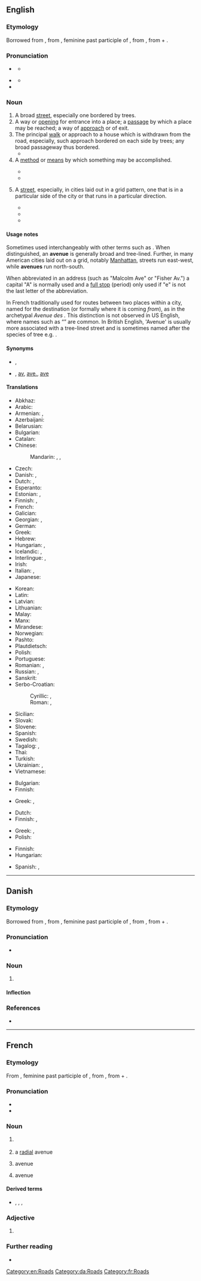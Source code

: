 ==English==
{{wikipedia}}

===Etymology===
Borrowed from {{bor|en|fr|avenue}}, from {{der|en|fro|avenue}}, feminine past participle of {{m|fro|avenir||approach}}, from {{der|en|la|adveniō|adveniō, advenīre|come to}}, from {{m|la|ad||to}} + {{m|la|veniō|veniō, venīre|come}}.

===Pronunciation===
* {{a|UK}} {{IPA|en|/ˈæv.əˌnjuː/}}
** {{audio|en|En-uk-avenue.ogg|Audio (UK)}}
* {{a|US}} {{IPA|en|/ˈæv.əˌn(j)u/}}
** {{audio|en|en-us-avenue.ogg|Audio (US)}}
* {{hyphenation|en|av|e|nue}}

===Noun===
{{en-noun}}

# A broad [[street]], especially one bordered by trees.
# A way or [[opening]] for entrance into a place; a [[passage]] by which a place may be reached; a way of [[approach]] or of exit.
# The principal [[walk]] or approach to a house which is withdrawn from the road, especially, such approach bordered on each side by trees; any broad passageway thus bordered.
#* {{quote-book|en|year=1907|author=[[w:Harold Edward Bindloss|Harold Bindloss]]
|title=The Dust of Conflict
|chapter=1|url=http://openlibrary.org/works/OL4429277W
|passage=They said nothing further, but tramped on in the growing darkness, past farm steadings, into the little village, through the silent churchyard where generations of the Pallisers lay, and up the beech '''avenue''' that led to Northrop Hall.}}
# A [[method]] or [[means]] by which something may be accomplished.
#: {{ux|en|There are several '''avenues''' by which we can approach this problem.}}
#* {{quote-journal|en|date=18 April 2012
|author=Phil McNulty
|title=Chelsea 1-0 Barcelona
|work=BBC Sport
|url=http://www.bbc.co.uk/sport/0/football/17673812
|page=
|passage=Alexis Sanchez hit the crossbar for Barcelona early on and Pedro hit the post in the dying seconds - while Cole cleared off the line from Cesc Fabregas. Goalkeeper Petr Cech also saved well from Messi and Carles Puyol as Pep Guardiola's team tried every '''avenue''' in an attempt to break Chelsea down.}}
#* {{quote-journal|en|year=2019|month=October|author=James Abbott|title=Esk Valley revival|journal=Modern Railways|page=78|text=One '''avenue''' being explored is the Esk Valley line's community rail designation status, to see if standards more appropriate to a main line railway can be challenged with a view to facilitating low-cost operation of a rural branch.}}
# {{lb|en|urban toponymy}} A [[street]], especially, in cities laid out in a grid pattern, one that is in a particular side of the city or that runs in a particular direction.
#* {{quote-book|en|title=Arizona Off the Beaten Path®: A Guide to Unique Places  |author= Carrie Frasure |year=2009  |page=111 |ISBN=0762761660 |passage=Finding an address east to west is fairly simple . The numbering begins at Central Avenue and moves logically and predictably either west through the '''avenues''' or east through the streets, so you know that 2400 East Camelback is at Twenty-Fourth Street or 4300 West Indian School is at Forty-Third Avenue .  }}
#* {{quote-book|en|title=Time Out Los Angeles  |author= |year=2011 |page=78 |ISBN=1846703018 |passage=Boulevards typically (but not exclusively) go east to west; '''avenues''' usually run north to south. }}
#* {{quote-book|en|title=Walking Queens |author=Adrienne Onofri  |year=2014 |page= |ISBN=0899977308 |passage=The City of New York implemented a unified street grid in Queens: Numbered '''avenues''' run east–west; numbered streets run north–south. }}

====Usage notes====
Sometimes used interchangeably with other terms such as {{m|en|street}}. When distinguished, an '''avenue''' is generally broad and tree-lined. Further, in many American cities laid out on a grid, notably [[Manhattan]], streets run east-west, while '''avenues''' run north-south.

When abbreviated in an address (such as "Malcolm Ave" or "Fisher Av.") a capital "A" is normally used and a [[full stop]] (period) only used if "e" is not the last letter of the abbreviation.

In French traditionally used for routes between two places within a city, named for the destination (or formally where it is coming ''from''), as in the archetypal ''Avenue des {{w|Champs-Élysées}}.'' This distinction is not observed in US English, where names such as “{{w|Fifth Avenue}}” are common. In British English, 'Avenue' is usually more associated with a tree-lined street and is sometimes named after the species of tree e.g. {{w|Acacia Avenue}}.

====Synonyms====
* {{sense|broad street}} {{l|en|drive}}, {{l|en|boulevard}}
* {{sense|broad street}} {{l|en|av.}}, [[av]], [[ave.]], [[ave]] {{qualifier|abbreviation}}

====Translations====
{{trans-top|broad street}}
* Abkhaz: {{t|ab|апроспект}}
* Arabic: {{t+|ar|شارع}}
* Armenian: {{t+|hy|պողոտա}}, {{qualifier|colloquial}} {{t+|hy|պրոսպեկտ}}
* Azerbaijani: {{t+|az|prospekt}}
* Belarusian: {{t|be|праспект|m}}
* Bulgarian: {{t+|bg|авеню|n}}
* Catalan: {{t+|ca|avinguda|f}}
* Chinese:
*: Mandarin: {{t+|cmn|大道|tr=dàdào}}, {{t+|cmn|大街|tr=dàjiē}}, {{t+|cmn|大路|tr=dàlù}}
* Czech: {{t+|cs|třída|f}}
* Danish: {{t+|da|allé|c}}, {{t|da|avenue|c}}
* Dutch: {{t+|nl|weg|?}}, {{t+|nl|laan}}
* Esperanto: {{t|eo|avenuo}}
* Estonian: {{t|et|puiestee}}, {{t|et|allee}}
* Finnish: {{t+|fi|valtakatu}}, {{t+|fi|puistokatu}}
* French: {{t+|fr|avenue|f}}
* Galician: {{t+|gl|avenida|f}}
* Georgian: {{t|ka|პროსპექტი}}, {{t+|ka|გამზირი}}
* German: {{t+|de|Allee|f}}
* Greek: {{t+|el|λεωφόρος|f}}
* Hebrew: {{t+|he|שְׂדֵרָה|f|tr=sderá}}
* Hungarian: {{t+|hu|út}}, {{t+|hu|sugárút}}
* Icelandic: {{t|is|troð|?}}, {{t|is|breiðstræti|n}}
* Interlingue: {{t|ie|avenúe}}, {{t|ie|allé}}
* Irish: {{t|ga|aibhinne|m}}
* Italian: {{t+|it|viale|m}}, {{t+|it|corso|m}}
* Japanese: {{t|ja|大道り|tr=おおどおり, ōdōri}}
{{trans-mid}}
* Korean: {{t+|ko|거리}}
* Latin: {{t|la|advenita|f}}
* Latvian: {{t|lv|aleja|f}}
* Lithuanian: {{t+|lt|alėja|f}}
* Malay: {{t|ms|lebuh}}
* Manx: {{t-check|gv|ardane|m}}
* Mirandese: {{t|mwl|abenida|f}}
* Norwegian: {{t+|no|allé|m}}
* Pashto: {{t+|ps|واټ|m|tr=wātt}}
* Plautdietsch: {{t|pdt|Gauss|f}}
* Polish: {{t+|pl|aleja|f}}
* Portuguese: {{t+|pt|avenida|f}}
* Romanian: {{t+|ro|cale|f}}, {{t+|ro|avenue|f}}
* Russian: {{t+|ru|авеню́|f}}, {{t+|ru|проспе́кт|m}}
* Sanskrit: {{t+|sa|वीथी|f}}
* Serbo-Croatian:
*: Cyrillic: {{t|sh|авенија|f}}, {{t|sh|алеја|f}}
*: Roman: {{t+|sh|avenija|f}}, {{t+|sh|aleja|f}}
* Sicilian: {{t+|scn|dromu|m}}
* Slovak: {{t+|sk|alej|m}}
* Slovene: {{t|sl|aleja|f}}
* Spanish: {{t+|es|avenida|f}}
* Swedish: {{t+|sv|aveny|?}}
* Tagalog: {{t+|tl|abenida}}, {{t|tl|kabulusan}}
* Thai: {{t+|th|ถนน}}
* Turkish: {{t+|tr|cadde}}
* Ukrainian: {{t+|uk|авеню|f}}, {{t+|uk|проспект|m|alt=проспект}}
* Vietnamese: {{t+|vi|đại lộ}}
{{trans-bottom}}

{{trans-top|way or opening; a passage}}
* Bulgarian: {{t|bg|алея|f}}
* Finnish: {{t+|fi|reitti}}
{{trans-mid}}
* Greek: {{t+|el|οδός|f}}, {{t+|el|δρόμος|m}}
{{trans-bottom}}

{{trans-top|principal approach to a house withdrawn from the road}}
* Dutch: {{t+|nl|laan|?}}
* Finnish: {{t|fi|pihatie}}, {{t+|fi|puistokatu}}
{{trans-mid}}
* Greek: {{t+|el|οδός|f}}, {{t+|el|δρόμος|m}}
* Polish: {{t+|pl|podjazd|m}}
{{trans-bottom}}

{{trans-top|a method or means}}
* Finnish: {{t+|fi|keino}}
* Hungarian: {{t+|hu|út}}
{{trans-mid}}
* Spanish: {{t+|es|vía|f}}, {{t+|es|camino|m}}
{{trans-bottom}}

[[Category:en:Roads]]

----

==Danish==

===Etymology===
Borrowed from {{bor|da|fr|avenue}}, from {{der|da|fro|avenue}}, feminine past participle of {{m|fro|avenir||approach}}, from {{der|da|la|adveniō|adveniō, advenīre|come to}}, from {{m|la|ad||to}} + {{m|la|veniō|veniō, venīre|come}}.

===Pronunciation===
* {{IPA|da|/avəny/|[ævəˈny]}}

===Noun===
{{da-noun|n|r}}

# {{l|en|avenue}}

====Inflection====
{{da-noun-infl|n|r}}

===References===
* {{R:DDO}}

[[Category:da:Roads]]

----

==French==

===Etymology===
From {{der|fr|fro|avenue}}, feminine past participle of {{m|fro|avenir||approach}}, from {{der|fr|la|adveniō|adveniō, advenīre|come to}}, from {{m|la|ad||to}} + {{m|la|veniō|veniō, venīre|come}}.

===Pronunciation===
* {{fr-IPA}}
* {{audio|fr|Fr-avenue.ogg|Audio}}

===Noun===
{{fr-noun|f}}

# {{l|en|avenue}} {{gloss|broad street, especially bordered with trees}}
# {{lb|fr|specifically}} a [[radial]] avenue {{gloss|an avenue radiating from a central point, especially bordered with trees}}
# {{lb|fr|dated}} avenue {{gloss|principal walk or approach to a house or other building}}
# {{lb|fr|figuratively}} avenue {{gloss|means by which something may be accomplished}}

====Derived terms====
* {{sense|abbreviation}} {{l|fr|av.}}, {{l|fr|av}}, {{l|fr|ave.}}, {{l|fr|ave}}

===Adjective===
{{head|fr|adjective form}}

# {{feminine singular of|fr|avenu}}

===Further reading===
* {{R:TLFi}}

[[Category:fr:Roads]]